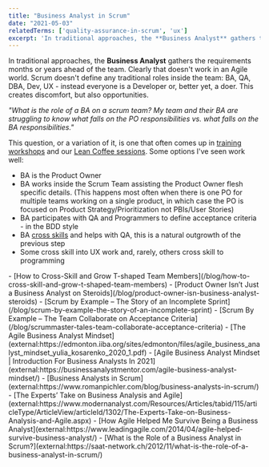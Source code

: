 ```yaml
---
title: "Business Analyst in Scrum"
date: "2021-05-03"
relatedTerms: ['quality-assurance-in-scrum', 'ux']
excerpt: 'In traditional approaches, the **Business Analyst** gathers the requirements months or'
---
```


In traditional approaches, the **Business Analyst** gathers the requirements months or years ahead of the team. Clearly that doesn't work in an Agile world. Scrum doesn't define any traditional roles inside the team: BA, QA, DBA, Dev, UX - instead everyone is a Developer or, better yet, a doer. This creates discomfort, but also opportunities.

_"What is the role of a BA on a scrum team? My team and their BA are struggling to know what falls on the PO responsibilities vs. what falls on the BA responsibilities."_

This question, or a variation of it, is one that often comes up in [training workshops](/certified-scrum-agile-training) and our [Lean Coffee sessions](/lean-coffee). Some options I've seen work well:

- BA is the Product Owner
- BA works inside the Scrum Team assisting the Product Owner flesh specific details. (This happens most often when there is one PO for multiple teams working on a single product, in which case the PO is focused on Product Strategy/Prioritization not PBIs/User Stories)
- BA participates with QA and Programmers to define acceptance criteria - in the BDD style
- BA [cross skills](/blog/how-to-cross-skill-and-grow-t-shaped-team-members) and helps with QA, this is a natural outgrowth of the previous step
- Some cross skill into UX work and, rarely, others cross skill to programming
<LinkList heading = "Agile Pain Relief Blog Entries">
- [How to Cross-Skill and Grow T-shaped Team Members](/blog/how-to-cross-skill-and-grow-t-shaped-team-members)
- [Product Owner Isn’t Just a Business Analyst on Steroids](/blog/product-owner-isn-business-analyst-steroids)
- [Scrum by Example – The Story of an Incomplete Sprint](/blog/scrum-by-example-the-story-of-an-incomplete-sprint)
- [Scrum By Example – The Team Collaborate on Acceptance Criteria](/blog/scrummaster-tales-team-collaborate-acceptance-criteria)
</LinkList>

<HighlightBox heading="Resource Links" variant="resourceLinks">
- [The Agile Business Analyst Mindset](external:https://edmonton.iiba.org/sites/edmonton/files/agile_business_analyst_mindset_yulia_kosarenko_2020_1.pdf)
- [Agile Business Analyst Mindset | Introduction For Business Analysts In 2021](external:https://businessanalystmentor.com/agile-business-analyst-mindset/)
- [Business Analysts in Scrum](external:https://www.romanpichler.com/blog/business-analysts-in-scrum/)
- [The Experts’ Take on Business Analysis and Agile](external:https://www.modernanalyst.com/Resources/Articles/tabid/115/articleType/ArticleView/articleId/1302/The-Experts-Take-on-Business-Analysis-and-Agile.aspx)
- [How Agile Helped Me Survive Being a Business Analyst](external:https://www.leadingagile.com/2014/04/agile-helped-survive-business-analyst/)
- [What is the Role of a Business Analyst in Scrum?](external:https://saat-network.ch/2012/11/what-is-the-role-of-a-business-analyst-in-scrum/)
</HighlightBox>
